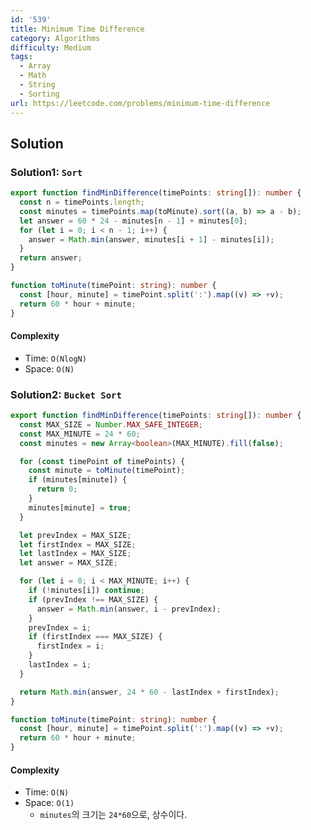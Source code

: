 ```yaml
---
id: '539'
title: Minimum Time Difference
category: Algorithms
difficulty: Medium
tags:
  - Array
  - Math
  - String
  - Sorting
url: https://leetcode.com/problems/minimum-time-difference
---
```


## Solution

### Solution1: `Sort`

```typescript showLineNumbers
export function findMinDifference(timePoints: string[]): number {
  const n = timePoints.length;
  const minutes = timePoints.map(toMinute).sort((a, b) => a - b);
  let answer = 60 * 24 - minutes[n - 1] + minutes[0];
  for (let i = 0; i < n - 1; i++) {
    answer = Math.min(answer, minutes[i + 1] - minutes[i]);
  }
  return answer;
}

function toMinute(timePoint: string): number {
  const [hour, minute] = timePoint.split(':').map((v) => +v);
  return 60 * hour + minute;
}
```

#### Complexity

- Time: `O(NlogN)`
- Space: `O(N)`

### Solution2: `Bucket Sort`

```typescript showLineNumbers
export function findMinDifference(timePoints: string[]): number {
  const MAX_SIZE = Number.MAX_SAFE_INTEGER;
  const MAX_MINUTE = 24 * 60;
  const minutes = new Array<boolean>(MAX_MINUTE).fill(false);

  for (const timePoint of timePoints) {
    const minute = toMinute(timePoint);
    if (minutes[minute]) {
      return 0;
    }
    minutes[minute] = true;
  }

  let prevIndex = MAX_SIZE;
  let firstIndex = MAX_SIZE;
  let lastIndex = MAX_SIZE;
  let answer = MAX_SIZE;

  for (let i = 0; i < MAX_MINUTE; i++) {
    if (!minutes[i]) continue;
    if (prevIndex !== MAX_SIZE) {
      answer = Math.min(answer, i - prevIndex);
    }
    prevIndex = i;
    if (firstIndex === MAX_SIZE) {
      firstIndex = i;
    }
    lastIndex = i;
  }

  return Math.min(answer, 24 * 60 - lastIndex + firstIndex);
}

function toMinute(timePoint: string): number {
  const [hour, minute] = timePoint.split(':').map((v) => +v);
  return 60 * hour + minute;
}
```

#### Complexity

- Time: `O(N)`
- Space: `O(1)`
  - `minutes`의 크기는 `24*60`으로, 상수이다.
